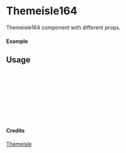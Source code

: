 
<Meta of={Themeisle164} title="Themeisle/Themeisle164" />

# Themeisle164

Themeisle164 component with different props.

#### Example

<Canvas of={Themeisle164.Primary} />

## Usage

```ts
import { Themeisle164 } from "yadl-ui";

const Example = () => {
  return (
      <Themeisle164 />
  );
};

export default Example;
```

#### Credits
[Themeisle](https://themeisle.com/illustrations/)

